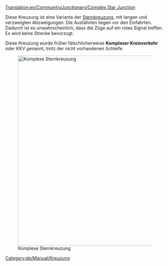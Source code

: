 [[Translation:en/Community/Junctionary/Complex Star Junction]]

{{de/Community/Junctionary/Kreuzungsmenü}}
Diese Kreuzung ist eine Variante der [[de/Community/Junctionary/Sternkreuzung|Sternkreuzung]], mit langen und verzweigten Abzweigungen. Die Ausfahrten liegen vor den Einfahrten. Dadurch ist es unwahrscheinlich, dass die Züge auf ein rotes Signal treffen. Es wird keine Strecke bevorzugt.

Diese Kreuzung wurde früher fälschlicherweise '''Komplexer Kreisverkehr''' oder KKV genannt, trotz der nicht vorhandenen Schleife.

[[File:en/Community/Junctionary/Lgroundabout.png|none|thumb|600px|Komplexe Sternkreuzung]]

{{de/Community/Junctionary/Kreuzungskriterien|Teuer|3|0|1|1|1|1|0|0|0|0|0||Ausgefallene Züge blockieren nur das eine Gleis.|
*Kreuzung kann viele Züge auf einmal handhaben.
*Ist sehr groß.
}}

[[Category:de/Manual/Kreuzung]]